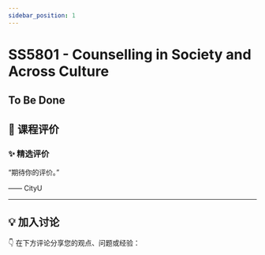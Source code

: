 ```yaml
---
sidebar_position: 1
---
```



# SS5801 - Counselling in Society and Across Culture

## To Be Done

## **💬 课程评价**

### ✨ **精选评价**
<div className={commentStyles.commentBox}>
    <p className={commentStyles.commentText}>
        “期待你的评价。”
    </p>
    <p className={commentStyles.commentAuthor}>—— CityU</p>
</div>

---

## **💡 加入讨论**

👇 在下方评论分享您的观点、问题或经验：
<Utterances />
